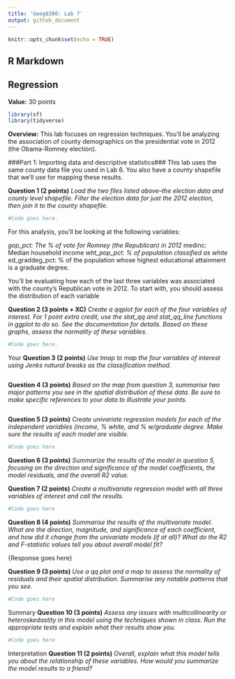```yaml
---
title: 'Geog6300: Lab 7'
output: github_document
---
```


```r
knitr::opts_chunk$set(echo = TRUE)
```

## R Markdown

## Regression

**Value:** 30 points

```r
library(sf)
library(tidyverse)
```

**Overview:**
This lab focuses on regression techniques. You'll be analyzing the association of county demographics on the presidential vote in 2012 (the Obama-Romney election).

###Part 1: Importing data and descriptive statistics###
This lab uses the same county data file you used in Lab 6. You also have a county shapefile that we'll use for mapping these results.

**Question 1 (2 points)** _Load the two files listed above--the election data and county level shapefile. Filter the election data for just the 2012 election, then join it to the county shapefile._

```r
#Code goes here.
```

For this analysis, you'll be looking at the following variables:

*gop_pct: The % of vote for Romney (the Republican) in 2012
*medinc: Median household income
*wht_pop_pct: % of population classified as white
*ed_graddeg_pct: % of the population whose highest educational attainment is a graduate degree.

You'll be evaluating how each of the last three variables was associated with the county's Republican vote in 2012. To start with, you should assess the distribution of each variable

**Question 2 (3 points + XC)** _Create a qqplot for each of the four variables of interest. For 1 point extra credit, use the stat_qq and stat_qq_line functions in ggplot to do so. See the documentation for details. Based on these graphs, assess the normality of these variables._

```r
#Code goes here.
```

{Your assessment of the variables' normality goes here.}

**Question 3 (2 points)** _Use tmap to map the four variables of interest using Jenks natural breaks as the classification method._

```r

```


**Question 4 (3 points)** _Based on the map from question 3, summarise two major patterns you see in the spatial distribution of these data. Be sure to make specific references to your data to illustrate your points._

```r

```


**Question 5 (3 points)** _Create univariate regression models for each of the independent variables (income, % white, and % w/graduate degree. Make sure the results of each model are visible._

```r
#Code goes here.
```

**Question 6 (3 points)** _Summarize the results of the model in question 5, focusing on the direction and significance of the model coefficients, the model residuals, and the overall R2 value._

**Question 7 (2 points)** _Create a multivariate regression model with all three variables of interest and call the results._

```r
#Code goes here
```

**Question 8 (4 points)** _Summarise the results of the multivariate model. What are the direction, magnitude, and significance of each coefficient, and how did it change from the univariate models (if at all)? What do the R2 and F-statistic values tell you about overall model fit?_

{Response goes here}

**Question 9 (3 points)** _Use a qq plot and a map to assess the normality of residuals and their spatial distribution. Summarise any notable patterns that you see._

```r
#Code goes here
```

{Summary goes here}

**Question 10 (3 points)** _Assess any issues with multicollinearity or heteroskedastity in this model using the techniques shown in class. Run the appropriate tests and explain what their results show you._

```r
#Code goes here
```

{Interpretation goes here}

**Question 11 (2 points)** _Overall, explain what this model tells you about the relationship of these variables. How would you summarize the model results to a friend?_
